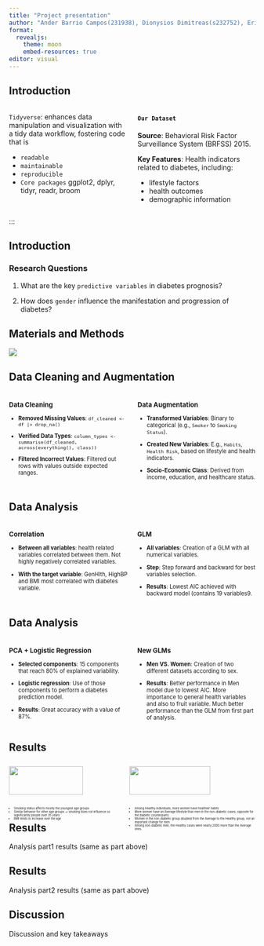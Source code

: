 ```yaml
---
title: "Project presentation"
author: "Ander Barrio Campos(231938), Dionysios Dimitreas(s232752), Erikas Mikužis(s223164), Valeria Tedeschi(s231945), Angeliki Vliora(233059)"
format:
  revealjs:
    theme: moon
    embed-resources: true
editor: visual
---
```


## Introduction

::: columns
::: {.column width="50%"}
`Tidyverse`: enhances data manipulation and visualization with a tidy data workflow, fostering code that is

::: incremental
-   `readable`
-   `maintainable`
-   `reproducible`
-   `Core packages` ggplot2, dplyr, tidyr, readr, broom
:::
:::

::: {.column .incremental width="50%"}
#### `Our Dataset`

**Source**: Behavioral Risk Factor Surveillance System (BRFSS) 2015.

**Key Features**: Health indicators related to diabetes, including:

::: incremental
-   lifestyle factors
-   health outcomes
-   demographic information
:::
:::
:::

:::

## Introduction

### Research Questions

1.  What are the key `predictive variables` in diabetes prognosis?

2.  How does `gender` influence the manifestation and progression of diabetes?

## Materials and Methods

<div>

![](images/R_flowchart.png)

</div>

## Data Cleaning and Augmentation

```{=html}
<style>
.small-font {
  font-size: 0.8em;
}
</style>
```
::: columns
::: {.column .small-font width="50%"}
### Data Cleaning

-   **Removed Missing Values**: `df_cleaned <- df |> drop_na()`

-   **Verified Data Types**: `column_types <- summarise(df_cleaned, across(everything(), class))`

-   **Filtered Incorrect Values**: Filtered out rows with values outside expected ranges.
:::

::: {.column .small-font width="50%"}
### Data Augmentation

-   **Transformed Variables**: Binary to categorical (e.g., `Smoker` to `Smoking Status`).

-   **Created New Variables**: E.g., `Habits`, `Health Risk`, based on lifestyle and health indicators.

-   **Socio-Economic Class**: Derived from income, education, and healthcare status.
:::
:::

## Data Analysis

<div style="display: flex; font-size: 0.8em;">

::: {style="flex: 1; padding-right: 10px;"}
### Correlation

-   **Between all variables**: health related variables correlated between them. Not highly negatively correlated variables.

-   **With the target variable**: GenHlth, HighBP and BMI most correlated with diabetes variable.

    </div>

    <div style="flex: 1; padding-left: 10px;">

### GLM

-   **All variables**: Creation of a GLM with all numerical variables.

-   **Step**: Step forward and backward for best variables selection.

-   **Results**: Lowest AIC achieved with backward model (contains 19 variables9.

    </div>
:::

## Data Analysis

<div style="display: flex; font-size: 0.8em;">

::: {style="flex: 1; padding-right: 10px;"}
### PCA + Logistic Regression

-   **Selected components**: 15 components that reach 80% of explained variability.

-   **Logistic regression**: Use of those components to perform a diabetes prediction model.

-   **Results**: Great accuracy with a value of 87%.

    </div>

    <div style="flex: 1; padding-left: 10px;">

### New GLMs

-   **Men VS. Women**: Creation of two different datasets according to sex.

-   **Results**: Better performance in Men model due to lowest AIC. More importance to general health variables and also to fruit variable. Much better performance than the GLM from first part of analysis.

    </div>
:::

## Results

::: {style="display: flex; font-size: 0.6em;"}
::: {style="padding-right: 10px;"}
![](images/04_key_plot_1.png){.column width="80%"}

::: {.incremental style="font-size: 0.7em;"}
-   Smoking status affects mostly the youngest age groups
-   Similar behavior for other age groups -\> smoking does not influence so significantly people over 35 years
-   BMI tends to increase over the age
:::
:::

<div>

![](images/04_key_plot_2.png){.column width="80%"}

::: {.incremental style="font-size: 0.7em;"}
-   Among Healthy individuals, more women have healthier habits
-   More women have an Average lifestyle than men in the non-diabetic cases, opposite for the diabetic counterparts.
-   Women in the non-diabetic group doubled from the Average to the Healthy group, not an important change for men
-   Among non-diabetic men, the Healthy cases were nearly 2000 more than the Average ones.
:::

</div>
:::

## Results

Analysis part1 results (same as part above)

## Results

Analysis part2 results (same as part above)

## Discussion

Discussion and key takeaways
